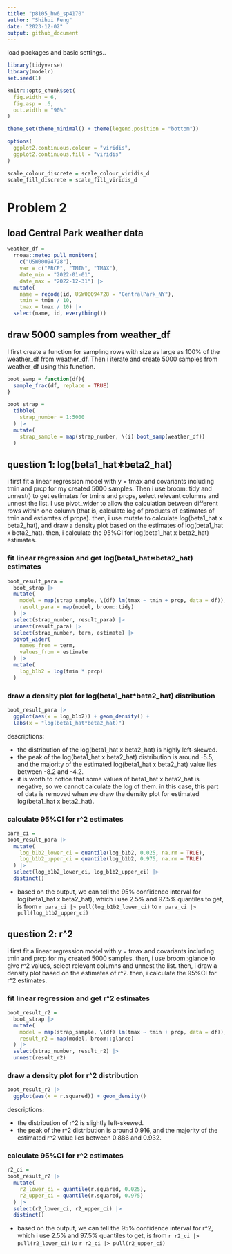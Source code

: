 ```yaml
---
title: "p8105_hw6_sp4170"
author: "Shihui Peng"
date: "2023-12-02"
output: github_document
---
```

load packages and basic settings..
```r
library(tidyverse)
library(modelr)
set.seed(1)

knitr::opts_chunk$set(
  fig.width = 6,
  fig.asp = .6,
  out.width = "90%"
)

theme_set(theme_minimal() + theme(legend.position = "bottom"))

options(
  ggplot2.continuous.colour = "viridis",
  ggplot2.continuous.fill = "viridis"
)

scale_colour_discrete = scale_colour_viridis_d
scale_fill_discrete = scale_fill_viridis_d
```


# Problem 2

## load Central Park weather data

```r
weather_df = 
  rnoaa::meteo_pull_monitors(
    c("USW00094728"),
    var = c("PRCP", "TMIN", "TMAX"), 
    date_min = "2022-01-01",
    date_max = "2022-12-31") |>
  mutate(
    name = recode(id, USW00094728 = "CentralPark_NY"),
    tmin = tmin / 10,
    tmax = tmax / 10) |>
  select(name, id, everything())
```

## draw 5000 samples from weather_df

I first create a function for sampling rows with size as large as 100% of the weather_df from weather_df. Then i iterate and create 5000 samples from weather_df using this function.
```r
boot_samp = function(df){
  sample_frac(df, replace = TRUE)
}

boot_strap =
  tibble(
    strap_number = 1:5000
  ) |> 
  mutate(
    strap_sample = map(strap_number, \(i) boot_samp(weather_df))
  )
```

## question 1: log(beta1_hat∗beta2_hat)

i first fit a linear regression model with y = tmax and covariants including tmin and prcp for my created 5000 samples. Then i use broom::tidy and unnest() to get estimates for tmins and prcps, select relevant columns and unnest the list. I use pivot_wider to allow the calculation between different rows within one column (that is, calculate log of products of estimates of tmin and estiamtes of prcps). then, i use mutate to calculate log(beta1_hat x beta2_hat), and draw a density plot based on the estimates of log(beta1_hat x beta2_hat). then, i calculate the 95%CI for log(beta1_hat x beta2_hat) estimates.

### fit linear regression and get log(beta1_hat∗beta2_hat) estimates

```r
boot_result_para =
  boot_strap |> 
  mutate(
    model = map(strap_sample, \(df) lm(tmax ~ tmin + prcp, data = df)),
    result_para = map(model, broom::tidy)
  ) |> 
  select(strap_number, result_para) |> 
  unnest(result_para) |> 
  select(strap_number, term, estimate) |> 
  pivot_wider(
    names_from = term,
    values_from = estimate
  ) |> 
  mutate(
    log_b1b2 = log(tmin * prcp)
  )
```

### draw a density plot for log(beta1_hat*beta2_hat) distribution

```r
boot_result_para |> 
  ggplot(aes(x = log_b1b2)) + geom_density() +
  labs(x = "log(beta1_hat*beta2_hat)")
```
descriptions: 

* the distribution of the log(beta1_hat x beta2_hat) is highly left-skewed.
* the peak of the log(beta1_hat x beta2_hat) distribution is around -5.5, and the majority of the estimated log(beta1_hat x beta2_hat) value lies between -8.2 and -4.2.
* it is worth to notice that some values of beta1_hat x beta2_hat is negative, so we cannot calculate the log of them. in this case, this part of data is removed when we draw the density plot for estimated log(beta1_hat x beta2_hat).

### calculate 95%CI for r^2 estimates

```r
para_ci =
boot_result_para |> 
  mutate(
    log_b1b2_lower_ci = quantile(log_b1b2, 0.025, na.rm = TRUE),
    log_b1b2_upper_ci = quantile(log_b1b2, 0.975, na.rm = TRUE)
  ) |> 
  select(log_b1b2_lower_ci, log_b1b2_upper_ci) |> 
  distinct() 
```
* based on the output, we can tell the 95% confidence interval for log(beta1_hat x beta2_hat), which i use 2.5% and 97.5% quantiles to get, is from `r para_ci |> pull(log_b1b2_lower_ci)` to `r para_ci |> pull(log_b1b2_upper_ci)`


## question 2: r^2

i first fit a linear regression model with y = tmax and covariants including tmin and prcp for my created 5000 samples. then, i use broom::glance to give r^2 values, select relevant columns and unnest the list. then, i draw a density plot based on the estimates of r^2. then, i calculate the 95%CI for r^2 estimates.

### fit linear regression and get r^2 estimates

```r
boot_result_r2 =
  boot_strap |> 
  mutate(
    model = map(strap_sample, \(df) lm(tmax ~ tmin + prcp, data = df)),
    result_r2 = map(model, broom::glance)
  ) |> 
  select(strap_number, result_r2) |> 
  unnest(result_r2) 
```

### draw a density plot for r^2 distribution

```r
boot_result_r2 |> 
  ggplot(aes(x = r.squared)) + geom_density() 
```
descriptions: 

* the distribution of r^2 is slightly left-skewed.
* the peak of the r^2 distribution is around 0.916, and the majority of the estimated r^2 value lies between 0.886 and 0.932.

### calculate 95%CI for r^2 estimates

```r
r2_ci =
boot_result_r2 |> 
  mutate(
    r2_lower_ci = quantile(r.squared, 0.025),
    r2_upper_ci = quantile(r.squared, 0.975)
  ) |> 
  select(r2_lower_ci, r2_upper_ci) |> 
  distinct()
```
* based on the output, we can tell the 95% confidence interval for r^2, which i use 2.5% and 97.5% quantiles to get, is from `r r2_ci |> pull(r2_lower_ci)` to `r r2_ci |> pull(r2_upper_ci)`
